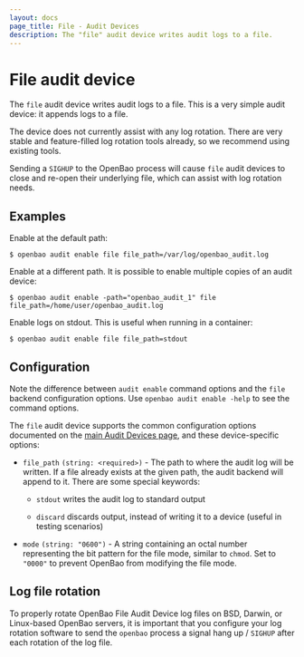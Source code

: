```yaml
---
layout: docs
page_title: File - Audit Devices
description: The "file" audit device writes audit logs to a file.
---
```


# File audit device

The `file` audit device writes audit logs to a file. This is a very simple audit
device: it appends logs to a file.

The device does not currently assist with any log rotation. There are very
stable and feature-filled log rotation tools already, so we recommend using
existing tools.

Sending a `SIGHUP` to the OpenBao process will cause `file` audit devices to close
and re-open their underlying file, which can assist with log rotation needs.

## Examples

Enable at the default path:

```shell-session
$ openbao audit enable file file_path=/var/log/openbao_audit.log
```

Enable at a different path. It is possible to enable multiple copies of an audit
device:

```shell-session
$ openbao audit enable -path="openbao_audit_1" file file_path=/home/user/openbao_audit.log
```

Enable logs on stdout. This is useful when running in a container:

```shell-session
$ openbao audit enable file file_path=stdout
```

## Configuration

Note the difference between `audit enable` command options and the `file` backend
configuration options. Use `openbao audit enable -help` to see the command options.

The `file` audit device supports the common configuration options documented on
the [main Audit Devices page](/vault/docs/audit#common-configuration-options), and
these device-specific options:

- `file_path` `(string: <required>)` - The path to where the audit log will be
  written. If a file already exists at the given path, the audit backend will
  append to it. There are some special keywords:

  - `stdout` writes the audit log to standard output

  - `discard` discards output, instead of writing it to a device (useful in testing scenarios)

- `mode` `(string: "0600")` - A string containing an octal number representing
  the bit pattern for the file mode, similar to `chmod`. Set to `"0000"` to
  prevent OpenBao from modifying the file mode.



## Log file rotation

To properly rotate OpenBao File Audit Device log files on BSD, Darwin, or Linux-based OpenBao servers, it is important that you configure your log rotation software to send the `openbao` process a signal hang up / `SIGHUP` after each rotation of the log file.
